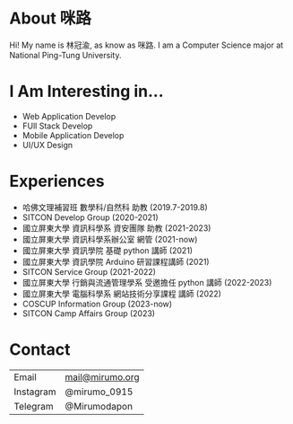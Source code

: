 # About 咪路

Hi! My name is 林冠渝, as know as 咪路.
I am a Computer Science major at National Ping-Tung University.

# I Am Interesting in...

- Web Application Develop
- FUll Stack Develop
- Mobile Application Develop
- UI/UX Design

# Experiences

- 哈佛文理補習班 數學科/自然科 助教 (2019.7-2019.8)
- SITCON Develop Group (2020-2021)
- 國立屏東大學 資訊科學系 資安團隊 助教 (2021-2023)
- 國立屏東大學 資訊科學系辦公室 網管 (2021-now)
- 國立屏東大學 資訊學院 基礎 python 講師 (2021)
- 國立屏東大學 資訊學院 Arduino 研習課程講師 (2021)
- SITCON Service Group (2021-2022)
- 國立屏東大學 行銷與流通管理學系 受邀擔任 python 講師 (2022-2023)
- 國立屏東大學 電腦科學系 網站技術分享課程 講師 (2022)
- COSCUP Information Group (2023-now)
- SITCON Camp Affairs Group (2023)

# Contact

|           |                 |
| --------- | --------------- |
| Email     | mail@mirumo.org |
| Instagram | @mirumo_0915    |
| Telegram  | @Mirumodapon    |
